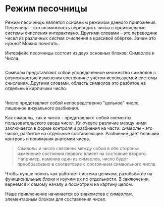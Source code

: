 
# Режим песочницы

Режим песочницы является основным режимом данного приложения. Песочница - это возможность переводить числа в произвольные системы счисления интерактивно. Другими словами - это переводчик чисел из различных систем счисления в красивой обёртке. Зачем это нужно? Можно почитать <Link href="/[lang]/about/[...route]" as="/ru/about/ru/welcome" title="О приложении" label="тут" />.

Интерфейс песочницы состоит из двух основных блоков: Символов и Числа.

## <Link href="/[lang]/tutorial/[...route]" as="/ru/tutorial/ru/sandbox/symbols" title="Символы" label="Символы" />

Символы представляют собой упорядоченное множество символов с возможностью изменения состояния с учётом используемой системы счисления. Другими словами, область символов это разбитое на отдельные кирпичики число.

## <Link href="/[lang]/tutorial/[...route]" as="/ru/tutorial/ru/sandbox/number" title="Число" label="Число" />

Число представляет собой непосредственно "цельное" число, лишенное визуального разбиения.

Как _символы_, так и _число_ - представляют собой элементы пользовательского ввода чисел. Ключевое различие между ними заключается в форме контроля и разбиения на части: _символы_ - это _число_, разбитое на отдельные составляющие. Разбиение даёт больший контроль и понимания анатомии числа.

> _Символы_ и _число_ связанны между собой в обе стороны: изменение состояния первого влияет на состояние второго. Например, изменив один из символов, число будет преобразовано в соответсвие с состоянием символьного числа.

Чтобы лучше понять как работает система целиком, разобьём ёе на функциональные блоки и изучим их по отдельности. В заключении, вернемся к самому началу и посмотрим на картину целом.

Наше приключение начинается со знакомства с _символом_, элементарным блоком для составления чисел.

<div style={{ padding: "1em 0", placeSelf: "center" }}>
  <ButtonLink
    title="Символ"
    href="/[lang]/tutorial/[...route]"
    as="/ru/tutorial/ru/sandbox/symbol"
  />
</div>